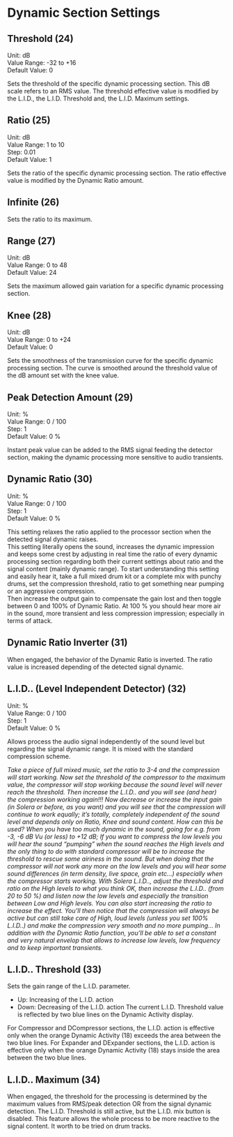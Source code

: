 # Dynamic Section Settings


## Threshold (24)   
Unit: dB  
Value Range: -32 to +16  
Default Value: 0     

Sets the threshold of the specific dynamic processing section. This dB scale refers to an RMS value.
The threshold effective value is modified by the L.I.D., the L.I.D. Threshold and, the L.I.D. Maximum settings.


## Ratio (25)   
Unit: dB  
Value Range: 1 to 10  
Step: 0.01  
Default Value: 1   

Sets the ratio of the specific dynamic processing section.
The ratio effective value is modified by the Dynamic Ratio amount.


## Infinite (26)   
Sets the ratio to its maximum.


## Range (27)   
Unit: dB  
Value Range: 0 to 48  
Default Value: 24     

Sets the maximum allowed gain variation for a specific dynamic processing section.


## Knee (28)   
Unit: dB  
Value Range: 0 to +24  
Default Value: 0     

Sets the smoothness of the transmission curve for the specific dynamic processing section. The curve is smoothed
around the threshold value of the dB amount set with the knee value.


## Peak Detection Amount (29)   
Unit: %  
Value Range: 0 / 100  
Step: 1  
Default Value: 0 %   

Instant peak value can be added to the RMS signal feeding the detector section, making the dynamic processing
more sensitive to audio transients.


## Dynamic Ratio (30)   
Unit: %  
Value Range: 0 / 100  
Step: 1  
Default Value: 0 %   

This setting relaxes the ratio applied to the processor section when the detected signal dynamic raises.  
This setting literally opens the sound, increases the dynamic impression and keeps some crest by adjusting in real time
the ratio of every dynamic processing section regarding both their current settings about ratio and the signal content
(mainly dynamic range). To start understanding this setting and easily hear it, take a full mixed drum kit or a complete mix
with punchy drums, set the compression threshold, ratio to get something near pumping or an aggressive compression.  
Then increase the output gain to compensate the gain lost and then toggle between 0 and 100% of Dynamic Ratio. At 100
% you should hear more air in the sound, more transient and less compression impression; especially in terms of attack.


## Dynamic Ratio Inverter (31)   
When engaged, the behavior of the Dynamic Ratio is inverted. The ratio value is increased depending of the 
detected signal dynamic.


## L.I.D.. (Level Independent Detector) (32)   
Unit: %  
Value Range: 0 / 100  
Step: 1  
Default Value: 0 %   

Allows process the audio signal independently of the sound level but regarding the signal dynamic range. It is mixed
with the standard compression scheme.

:::{.callout-note}
*Take a piece of full mixed music, set the ratio to 3-4 and the compression will start working. Now set the threshold
of the compressor to the maximum value, the compressor will stop working because the sound level will never reach
the threshold. Then increase the L.I.D.. and you will see (and hear) the compression working again!!! Now decrease or 
increase the input gain (in Solera or before, as you want) and you will see that the compression will continue to work 
equally; it’s totally, completely independent of the sound level and depends only on Ratio, Knee and sound content.
How can this be used? When you have too much dynamic in the sound, going for e.g. from -3, -6 dB Vu (or less) to +12 dB; If you
want to compress the low levels you will hear the sound “pumping” when the sound reaches the High levels and the only thing
to do with standard compressor will be to increase the threshold to rescue some airiness in the sound. But when doing that
the compressor will not work any more on the low levels and you will hear some sound differences (in term density, live space,
grain etc...) especially when the compressor starts working. With Solera L.I.D.., adjust the threshold and ratio on the High levels
to what you think OK, then increase the L.I.D.. (from 20 to 50 %) and listen now the low levels and especially the transition between Low and High levels. You can also start increasing the ratio to increase the effect. You’ll then notice that the compression
will always be active but can still take care of High, loud levels (unless you set 100% L.I.D..) and make the compression very
smooth and no more pumping... In addition with the Dynamic Ratio function, you’ll be able to set a constant and very natural
envelop that allows to increase low levels, low frequency and to keep important transients.*
:::

## L.I.D.. Threshold (33)   
Sets the gain range of the L.I.D. parameter.

- Up: Increasing of the L.I.D. action
- Down: Decreasing of the L.I.D. action
The current L.I.D. Threshold value is reflected by two blue lines on the Dynamic Activity display.

For Compressor and DCompressor sections, the L.I.D. action is effective only when the orange Dynamic Activity (18) 
exceeds the area between the two blue lines. For Expander and DExpander sections, the L.I.D. action is effective
only when the orange Dynamic Activity (18) stays inside the area between the two blue lines.


## L.I.D.. Maximum (34)   
When engaged, the threshold for the processing is determined by the maximum values from RMS/peak detection
OR from the signal dynamic detection. The L.I.D. Threshold is still active, but the L.I.D. mix button is disabled. This
feature allows the whole process to be more reactive to the signal content. It worth to be tried on drum tracks.
